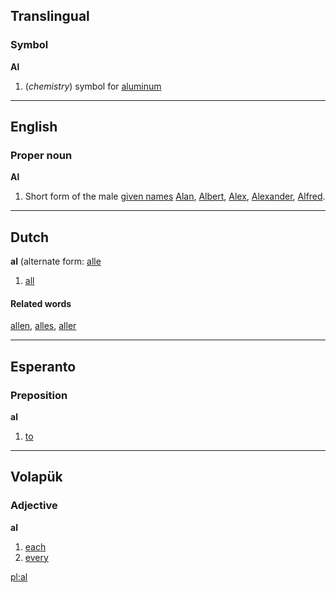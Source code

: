 ==Translingual==
===Symbol===
'''Al'''

# (''chemistry'') symbol for [[aluminum]]

<!-- what is this? a (al) -->

----

==English==
===Proper noun===
'''Al'''

#Short form of the male [[given name]]s [[Alan]], [[Albert]], [[Alex]], [[Alexander]], [[Alfred]].

----

==Dutch==
<!-- part of speech? -->
'''al''' (alternate form: [[alle]]

# [[all]]

====Related words====
[[allen]], [[alles]], [[aller]]

----

==Esperanto==
===Preposition===
'''al'''

#[[to]]

----

== Volapük == 
=== Adjective === 
'''al'''

# [[each]]
# [[every]]

[[pl:al]]